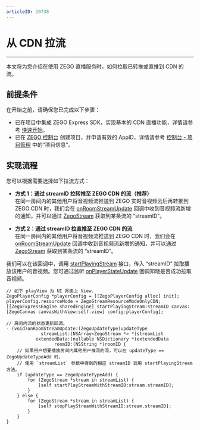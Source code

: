 ```yaml
---
articleID: 20738
---
```

# 从 CDN 拉流

- - -

本文将为您介绍在使用 ZEGO 直播服务时，如何拉取已转推或直推到 CDN 的流。

## 前提条件

在开始之前，请确保您已完成以下步骤：

- 已在项目中集成 ZEGO Express SDK，实现基本的 CDN 直播功能，详情请参考 [快速开始](!QuickStart_LiveStreaming)。
- 已在 [ZEGO 控制台](https://console.zego.im) 创建项目，并申请有效的 AppID，详情请参考 [控制台 - 项目管理](https://doc-zh.zego.im/article/12107) 中的“项目信息”。

## 实现流程

您可以根据需要选择如下拉流方式：


- **方式 1：通过 streamID 拉转推至 ZEGO CDN 的流（推荐）**  
     在同一房间内的其他用户将音视频流推送到 ZEGO 实时音视频云后再转推到 ZEGO CDN 时，我们会在 [onRoomStreamUpdate](https://doc-zh.zego.im/article/api?doc=Express_Video_SDK_API~objective-c_ios~protocol~ZegoEventHandler#on-room-stream-update-stream-list-extended-data-room-id) 回调中收到音视频流新增的通知，并可以通过 [ZegoStream](https://doc-zh.zego.im/article/api?doc=Express_Video_SDK_API~objective-c_ios~class~ZegoStream) 获取到某条流的 “streamID”。

- **方式 2：通过 streamID 拉直推至 ZEGO CDN 的流**  
     在同一房间内的其他用户将音视频流推送到 ZEGO CDN 时，我们会在 [onRoomStreamUpdate](https://doc-zh.zego.im/article/api?doc=Express_Video_SDK_API~objective-c_ios~protocol~ZegoEventHandler#on-room-stream-update-stream-list-extended-data-room-id) 回调中收到音视频流新增的通知，并可以通过 [ZegoStream](https://doc-zh.zego.im/article/api?doc=Express_Video_SDK_API~objective-c_ios~class~ZegoStream) 获取到某条流的 “streamID”。


我们可以在该回调中，调用 [startPlayingStream](https://doc-zh.zego.im/article/api?doc=Express_Video_SDK_API~objective-c_ios~class~ZegoExpressEngine#start-playing-stream-canvas) 接口，传入 “streamID” 拉取播放该用户的音视频。您可通过监听 [onPlayerStateUpdate](https://doc-zh.zego.im/article/api?doc=Express_Video_SDK_API~objective-c_ios~protocol~ZegoEventHandler#on-player-state-update-error-code-extended-data-stream-id) 回调知晓是否成功拉取音视频。


```objc
// 如下 playView 为 UI 界面上 View.
ZegoPlayerConfig *playerConfig = [[ZegoPlayerConfig alloc] init];
playerConfig.resourceMode = ZegoStreamResourceModeOnlyCDN;
[[ZegoExpressEngine sharedEngine] startPlayingStream:streamID canvas:[ZegoCanvas canvasWithView:self.view] config:playerConfig];

// 房间内流的状态更新回调。
- (void)onRoomStreamUpdate:(ZegoUpdateType)updateType
             streamList:(NSArray<ZegoStream *> *)streamList
           extendedData:(nullable NSDictionary *)extendedData
                  roomID:(NSString *)roomID {
    // 如果用户想要播放房间内其他用户推流的流，可以在 updateType == ZegoUpdateTypeAdd 时，
    // 使用 `streamList` 参数中得到的相应 streamID 调用 startPlayingStream 方法。
    if (updateType == ZegoUpdateTypeAdd) {
        for (ZegoStream *stream in streamList) {
            [self startPlayStreamWithStreamID:stream.streamID];
        }
    } else {
        for (ZegoStream *stream in streamList) {
            [self stopPlayStreamWithStreamID:stream.streamID];
        }
    }
}
```

